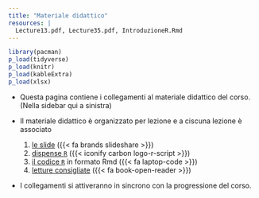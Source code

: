 ```yaml
---
title: "Materiale didattico"
resources: |
  Lecture13.pdf, Lecture35.pdf, IntroduzioneR.Rmd
---
```



```r
library(pacman)
p_load(tidyverse)
p_load(knitr)
p_load(kableExtra)
p_load(xlsx)
```

::: {.home}

- Questa pagina contiene i collegamenti al materiale didattico del corso. (Nella sidebar qui a sinistra)

- Il materiale didattico è organizzato per lezione e a ciscuna lezione è associato
  1. [le slide]() ({{< fa brands slideshare >}})
  2. [dispense `R`]() ({{< iconify carbon logo-r-script >}})
  2. [il codice `R`]() in formato Rmd ({{< fa laptop-code >}})
  3. [letture consigliate]() ({{< fa book-open-reader >}})

- I collegamenti si attiveranno in sincrono con la progressione del corso.


:::



